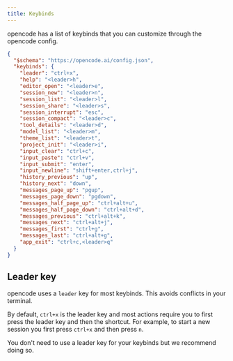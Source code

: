 ---
title: Keybinds
---

opencode has a list of keybinds that you can customize through the opencode config.

```json title="opencode.json"
{
  "$schema": "https://opencode.ai/config.json",
  "keybinds": {
    "leader": "ctrl+x",
    "help": "<leader>h",
    "editor_open": "<leader>e",
    "session_new": "<leader>n",
    "session_list": "<leader>l",
    "session_share": "<leader>s",
    "session_interrupt": "esc",
    "session_compact": "<leader>c",
    "tool_details": "<leader>d",
    "model_list": "<leader>m",
    "theme_list": "<leader>t",
    "project_init": "<leader>i",
    "input_clear": "ctrl+c",
    "input_paste": "ctrl+v",
    "input_submit": "enter",
    "input_newline": "shift+enter,ctrl+j",
    "history_previous": "up",
    "history_next": "down",
    "messages_page_up": "pgup",
    "messages_page_down": "pgdown",
    "messages_half_page_up": "ctrl+alt+u",
    "messages_half_page_down": "ctrl+alt+d",
    "messages_previous": "ctrl+alt+k",
    "messages_next": "ctrl+alt+j",
    "messages_first": "ctrl+g",
    "messages_last": "ctrl+alt+g",
    "app_exit": "ctrl+c,<leader>q"
  }
}
```

## Leader key

opencode uses a `leader` key for most keybinds. This avoids conflicts in your terminal.

By default, `ctrl+x` is the leader key and most actions require you to first press the leader key and then the shortcut. For example, to start a new session you first press `ctrl+x` and then press `n`.

You don't need to use a leader key for your keybinds but we recommend doing so.
